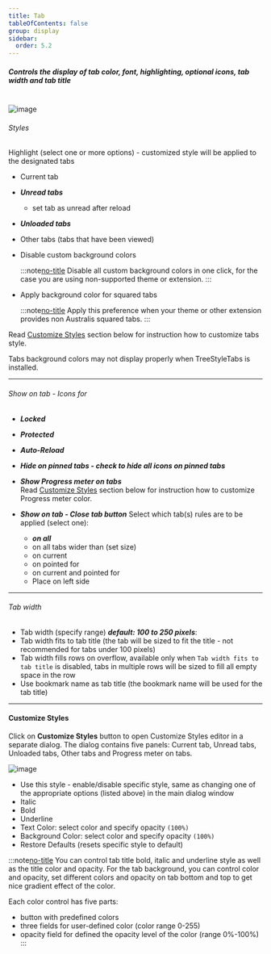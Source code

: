 ```yaml
---
title: Tab
tableOfContents: false
group: display
sidebar:
  order: 5.2
---
```



##### Controls the display of tab color, font, highlighting, optional icons, tab width and tab title

<br />

<Image class="help-img" src={displayTab} alt="image" />

###### Styles

Highlight (select one or more options) - customized style will be applied to the designated tabs

- Current tab
- **_Unread tabs_**
  - set tab as unread after reload

- **_Unloaded tabs_**
- Other tabs (tabs that have been viewed)
- Disable custom background colors

  :::note[no-title]
  Disable all custom background colors in one click, for the case you are using non-supported theme
  or extension.
  :::

- Apply background color for squared tabs

  :::note[no-title]
  Apply this preference when your theme or other extension provides non Australis squared tabs.
  :::

Read [Customize Styles](#customize-styles) section below for
instruction how to customize tabs style.

Tabs background colors may not display properly when TreeStyleTabs is installed.

---

###### Show on tab - Icons for

- **_Locked_**
- **_Protected_**
- **_Auto-Reload_**
- **_Hide on pinned tabs - check to hide all icons on pinned tabs_**

- **_Show Progress meter on tabs_** <br /> Read
  [Customize Styles](#customize-styles) section below for instruction
  how to customize Progress meter color.

- **_Show on tab - Close tab button_** Select which tab(s) rules are to be applied (select one):
  - **_on all_**
  - on all tabs wider than (set size)
  - on current
  - on pointed for
  - on current and pointed for
  - Place on left side<span class="leading-[3rem]"></span>

---

###### Tab width

- Tab width (specify range) **_default: 100 to 250 pixels_**:
- Tab width fits to tab title (the tab will be sized to fit the title - not recommended for tabs
  under 100 pixels)
- Tab width fills rows on overflow, available only when `Tab width fits to tab title` is disabled,
  tabs in multiple rows will be sized to fill all empty space in the row
- Use bookmark name as tab title (the bookmark name will be used for the tab title)

---

#### Customize Styles

Click on <b>Customize Styles</b> button to open Customize Styles editor in a separate dialog. The
dialog contains five panels: Current tab, Unread tabs, Unloaded tabs, Other tabs and Progress meter
on tabs.

<Image class="help-img" src={displayTabStyles} alt="image" />

- Use this style - enable/disable specific style, same as changing one of the appropriate options
  (listed above) in the main dialog window
- Italic
- Bold
- Underline
- Text Color: select color and specify opacity `(100%)`
- Background Color: select color and specify opacity `(100%)`
- Restore Defaults (resets specific style to default)

:::note[no-title]
You can control tab title bold, italic and underline style as well as the title color and opacity.
For the tab background, you can control color and opacity, set different colors and opacity on tab
bottom and top to get nice gradient effect of the color.

Each color control has five parts:

- button with predefined colors
- three fields for user-defined color (color range 0-255)
- opacity field for defined the opacity level of the color (range 0%-100%)
  :::

[no-title]: #
